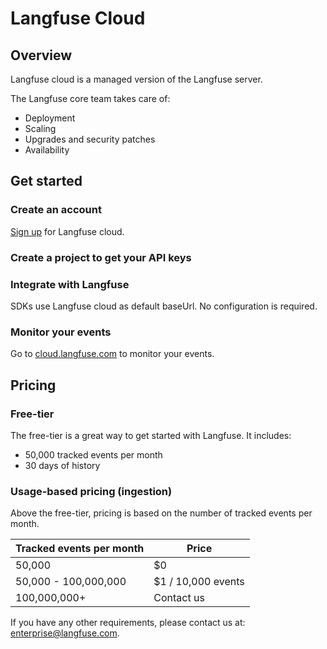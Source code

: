 # Langfuse Cloud


## Overview

Langfuse cloud is a managed version of the Langfuse server.

The Langfuse core team takes care of:

- Deployment
- Scaling
- Upgrades and security patches
- Availability

## Get started

<Steps>

### Create an account

[Sign up](https://cloud.langfuse.com/auth/sign-up) for Langfuse cloud.

### Create a project to get your API keys

### Integrate with Langfuse

SDKs use Langfuse cloud as default baseUrl. No configuration is required.

### Monitor your events

Go to [cloud.langfuse.com](https://cloud.langfuse.com) to monitor your events.

</Steps>

## Pricing

### Free-tier

The free-tier is a great way to get started with Langfuse. It includes:

- 50,000 tracked events per month
- 30 days of history

### Usage-based pricing (ingestion)

Above the free-tier, pricing is based on the number of tracked events per month.

| Tracked events per month | Price              |
| ------------------------ | ------------------ |
| 50,000                   | $0                 |
| 50,000 - 100,000,000     | $1 / 10,000 events |
| 100,000,000+             | Contact us         |

If you have any other requirements, please contact us at: enterprise@langfuse.com.
